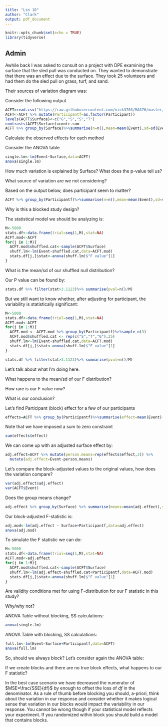 ```yaml
---
title: "Lsn 10"
author: "Clark"
output: pdf_document
---
```


```r
knitr::opts_chunk$set(echo = TRUE)
library(tidyverse)
```

## Admin

Awhile back I was asked to consult on a project with DPE examining the surface that the sled pull was conducted on.  They wanted to demonstrate that there was an effect due to the surface.  They took 25 volunteers and had them do the sled pull on grass, turf, and sand.

Their sources of variation diagram was:

\vspace{1.5in}

Consider the following output
```r
ACFT=read.csv("https://raw.githubusercontent.com/nick3703/MA376/master/ACFT.csv")
ACFT<-ACFT %>% mutate(Participantf=as.factor(Participant))
levels(ACFT$Surface)<-c("G","S","S","T")
contrasts(ACFT$Surface)=contr.sum
ACFT %>% group_by(Surface)%>%summarise(n=n(),mean=mean(Event),sd=sd(Event))
```
Calculate the observed effects for each method

\vspace{.5in}

Consider the ANOVA table
```r
single.lm<-lm(Event~Surface,data=ACFT)
anova(single.lm)
```
How much variation is explained by Surface?  What does the p-value tell us?

\vspace{.5in}

What source of variation are we not considering?

\vspace{.3in}

Based on the output below, does participant seem to matter?

```r
ACFT %>% group_by(Participantf)%>%summarise(n=n(),mean=mean(Event),sd=sd(Event))
```

Why is this a blocked study design?

\vspace{.5in}

The statistical model we should be analyzing is:

\vspace{.5in}


```r
M<-5000
stats.df<-data.frame(trial=seq(1,M),stat=NA)
ACFT.mod<-ACFT
for(j in 1:M){
  ACFT.mod$shuffled.cat<-sample(ACFT$Surface)
  shuff.lm<-lm(Event~shuffled.cat,data=ACFT.mod)
  stats.df[j,]$stat<-anova(shuff.lm)$"F value"[1]
}
```

What is the mean/sd of our shuffled null distribution?

\vspace{.5in}

Our P value can be found by:

```r
stats.df %>% filter(stat>3.1123)%>% summarise(pval=n()/M)
```

But we still want to know whether, after adjusting for participant, the variability is statistically significant:

```r
M<-5000
stats.df<-data.frame(trial=seq(1,M),stat=NA)
ACFT.mod<-ACFT
for(j in 1:M){
  ACFT.mod <- ACFT.mod %>% group_by(Participantf)%>%sample_n(3)
  ACFT.mod$shuffled.cat <- rep(c("S","T","G"),25)
  shuff.lm<-lm(Event~shuffled.cat,data=ACFT.mod)
  stats.df[j,]$stat<-anova(shuff.lm)$"F value"[1]
}

stats.df %>% filter(stat>3.1123)%>% summarise(pval=n()/M)

```

Let's talk about what I'm doing here.

What happens to the mean/sd of our F distribution?

How rare is our F value now?

\vspace{.4in}

What is our conclusion?

\vspace{.4in}

Let's find Participant (block) effect for a few of our participants

```r
effects=ACFT %>% group_by(Participantf)%>%summarise(effect=mean(Event)-mean(ACFT$Event))
```
Note that we have imposed a sum to zero constraint

```r
sum(effects$effect)
```

We can come up with an adjusted surface effect by:

```r
adj.effect=ACFT %>% mutate(person.means=rep(effects$effect,3)) %>%
  mutate(adj.effect=Event-person.means)
```

Let's compare the block-adjusted values to the original values, how does the variation compare?

```r
var(adj.effect$adj.effect)
var(ACFT$Event)
```

Does the group means change?

```r
adj.effect %>% group_by(Surface) %>% summarise(means=mean(adj.effect),sd=sd(adj.effect))
```

Our block-adjusted F-statistic is:

```r
adj.mod<-lm(adj.effect ~ Surface+Participantf,data=adj.effect)
anova(adj.mod)
```

To simulate the F statistic we can do:


```r
M<-5000
stats.df<-data.frame(trial=seq(1,M),stat=NA)
ACFT.mod<-adj.effect
for(j in 1:M){
  ACFT.mod$shuffled.cat<-sample(ACFT$Surface)
  shuff.lm<-lm(adj.effect~shuffled.cat+Participantf,data=ACFT.mod)
  stats.df[j,]$stat<-anova(shuff.lm)$"F value"[1]
}
```


Are validity conditions met for using F-distribution for our F statistic in this study?

Why/why not?

ANOVA Table without blocking, SS calculations:


\vspace{2.in}

```r
anova(single.lm)
```

ANOVA Table with blocking, SS calculations:

\vspace{2.in}

```r
full.lm<-lm(Event~Surface+Participantf,data=ACFT)
anova(full.lm)
```
\vspace{1.in}

So, should we always block?  Let's consider again the ANOVA table:


\vspace{1.5in}

If we create blocks and there are no true block effects, what happens to our F statistic?

\vspace{1.in}

In the best case scenario we have decreased the numerator of $MSE=\frac{SSE}{df}$ by enough to offset the loss of $df$ in the denominator.  As a rule of thumb before blocking you should, a-priori, think about the variation in our response and consider whether it makes logical sense that variation in our blocks would impact the variability in our response.  You cannot be wrong though if your statistical model reflects your experiment.  If you randomized within block you should build a model that contains blocks.